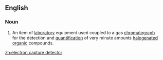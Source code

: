 ==English==
{{wikipedia}}

===Noun===
{{en-noun|head=[[electron]] [[capture]] [[detector]]}}

# {{context|analytical chemistry|lang=en}} An item of [[laboratory]] equipment used coupled to a gas [[chromatograph]] for the detection and [[quantification]] of very minute amounts [[halogenated]] [[organic]] compounds.

[[zh:electron capture detector]]